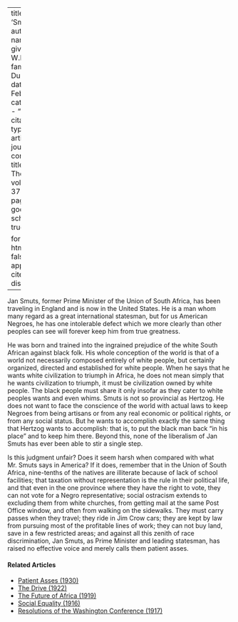 
---
title: 'Smuts'
author:
  - name:
      given: W.E.B.
      family: Du Bois
date: Feb. 1930
categories: 
  - ""
citation: 
  type: article-journal
  container-title: The Crisis
  volume: 37
  issue: 2
  page: 63
google-scholar: true

format:
  html:
    toc: false
    appendix-cite-as: display
---




Jan Smuts, former Prime Minister of the Union of South Africa, has been traveling in England and is now in the United States. He is a man whom many regard as a great international statesman, but for us American Negroes, he has one intolerable defect which we more clearly than other peoples can see will forever keep him from true greatness.

He was born and trained into the ingrained prejudice of the white South African against black folk. His whole conception of the world is that of a world not necessarily composed entirely of white people, but certainly organized, directed and established for white people. When he says that he wants white civilization to triumph in Africa, he does not mean simply that he wants civilization to triumph, it must be civilization owned by white people. The black people must share it only insofar as they cater to white peoples wants and even whims. Smuts is not so provincial as Hertzog. He does not want to face the conscience of the world with actual laws to keep Negroes from being artisans or from any real economic or political rights, or from any social status. But he wants to accomplish exactly the same thing that Hertzog wants to accomplish: that is, to put the black man back "in his place" and to keep him there. Beyond this, none of the liberalism of Jan Smuts has ever been able to stir a single step.

Is this judgment unfair? Does it seem harsh when compared with what Mr. Smuts says in America? If it does, remember that in the Union of South Africa, nine-tenths of the natives are illiterate because of lack of school facilities; that taxation without representation is the rule in their political life, and that even in the one province where they have the right to vote, they can not vote for a Negro representative; social ostracism extends to excluding them from white churches, from getting mail at the same Post Office window, and often from walking on the sidewalks. They must carry passes when they travel; they ride in Jim Crow cars; they are kept by law from pursuing most of the profitable lines of work; they can not buy land, save in a few restricted areas; and against all this zenith of race discrimination, Jan Smuts, as Prime Minister and leading statesman, has raised no effective voice and merely calls them patient asses.

<!-- Similar articles start here -->
<div  class="clear-wrap"></div>

#### Related Articles

* [Patient Asses (1930)](/Volumes/37/03/patient_asses.html)
* [The Drive (1922)](/Volumes/22/01/drive.html)
* [The Future of Africa (1919)](/Volumes/17/03/future-of-africa.html)
* [Social Equality (1916)](/Volumes/12/01/social_equality.html)
* [Resolutions of the Washington Conference (1917)](/Volumes/14/02/resolutions.html)

<!-- Similar articles end here -->